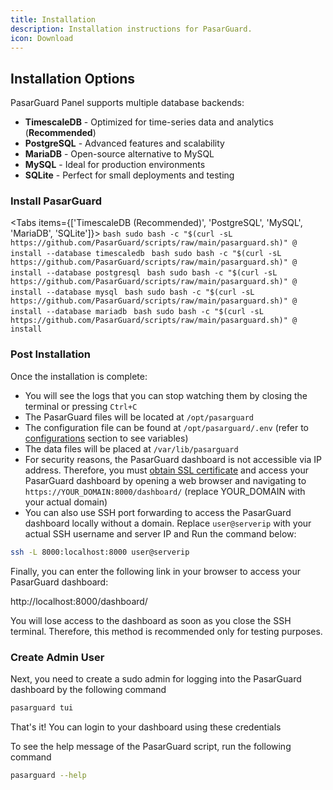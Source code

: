 ```yaml
---
title: Installation
description: Installation instructions for PasarGuard.
icon: Download
---
```


## Installation Options

PasarGuard Panel supports multiple database backends:

- **TimescaleDB** - Optimized for time-series data and analytics (**Recommended**)
- **PostgreSQL** - Advanced features and scalability
- **MariaDB** - Open-source alternative to MySQL
- **MySQL** - Ideal for production environments
- **SQLite** - Perfect for small deployments and testing

### Install PasarGuard

<Tabs items={['TimescaleDB (Recommended)', 'PostgreSQL', 'MySQL', 'MariaDB', 'SQLite']}>
  <Tab value="TimescaleDB (Recommended)">
    ```bash
    sudo bash -c "$(curl -sL https://github.com/PasarGuard/scripts/raw/main/pasarguard.sh)" @ install --database timescaledb
    ```
  </Tab>
  <Tab value="PostgreSQL">
    ```bash
    sudo bash -c "$(curl -sL https://github.com/PasarGuard/scripts/raw/main/pasarguard.sh)" @ install --database postgresql
    ```
  </Tab>
  <Tab value="MySQL">
    ```bash
    sudo bash -c "$(curl -sL https://github.com/PasarGuard/scripts/raw/main/pasarguard.sh)" @ install --database mysql
    ```
  </Tab>
  <Tab value="MariaDB">
    ```bash
    sudo bash -c "$(curl -sL https://github.com/PasarGuard/scripts/raw/main/pasarguard.sh)" @ install --database mariadb
    ```
  </Tab>
  <Tab value="SQLite">
    ```bash
    sudo bash -c "$(curl -sL https://github.com/PasarGuard/scripts/raw/main/pasarguard.sh)" @ install
    ```
  </Tab>
</Tabs>

### Post Installation

Once the installation is complete:

-   You will see the logs that you can stop watching them by closing the terminal or pressing `Ctrl+C`
-   The PasarGuard files will be located at `/opt/pasarguard`
-   The configuration file can be found at `/opt/pasarguard/.env` (refer to [configurations](#configuration) section to see variables)
-   The data files will be placed at `/var/lib/pasarguard`
-   For security reasons, the PasarGuard dashboard is not accessible via IP address. Therefore, you must [obtain SSL certificate](https://PasarGuard.github.io/PasarGuard/en/examples/issue-ssl-certificate) and access your PasarGuard dashboard by opening a web browser and navigating to `https://YOUR_DOMAIN:8000/dashboard/` (replace YOUR_DOMAIN with your actual domain)
-   You can also use SSH port forwarding to access the PasarGuard dashboard locally without a domain. Replace `user@serverip` with your actual SSH username and server IP and Run the command below:

```bash
ssh -L 8000:localhost:8000 user@serverip
```

Finally, you can enter the following link in your browser to access your PasarGuard dashboard:

http://localhost:8000/dashboard/

You will lose access to the dashboard as soon as you close the SSH terminal. Therefore, this method is recommended only for testing purposes.

### Create Admin User

Next, you need to create a sudo admin for logging into the PasarGuard dashboard by the following command

```bash
pasarguard tui
```

That's it! You can login to your dashboard using these credentials

To see the help message of the PasarGuard script, run the following command

```bash
pasarguard --help
```